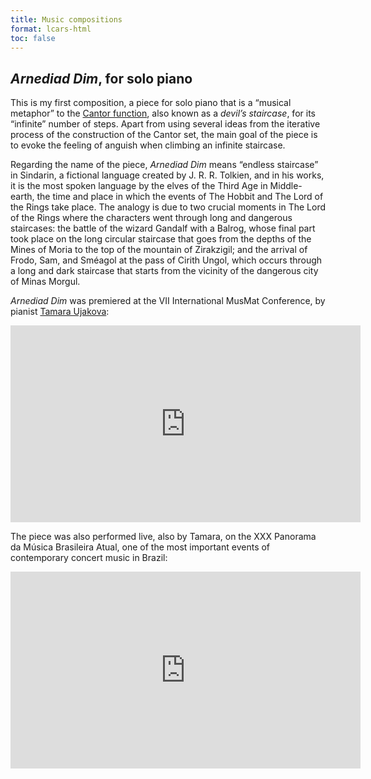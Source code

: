 ---
title: Music compositions
format: lcars-html
toc: false
---

## *Arnediad Dim*, for solo piano

This is my first composition, a piece for solo piano that is a "musical metaphor" to the [Cantor function](https://en.wikipedia.org/wiki/Cantor_function), also known as a *devil's staircase*, for its "infinite" number of steps. Apart from using several ideas from the iterative process of the construction of the Cantor set, the main goal of the piece is to evoke the feeling of anguish when climbing an infinite staircase.

Regarding the name of the piece, *Arnediad Dim* means "endless staircase" in Sindarin, a fictional language created by J. R. R. Tolkien, and in his works, it is the most spoken language by the elves of the Third Age in Middle-earth, the time and place in which the events of The Hobbit and The Lord of the Rings take place. The analogy is due to two crucial moments in The Lord of the Rings where the characters went through long and dangerous staircases: the battle of the wizard Gandalf with a Balrog, whose final part took place on the long circular staircase that goes from the depths of the Mines of Moria to the top of the mountain of Zirakzigil; and the arrival of Frodo, Sam, and Sméagol at the pass of Cirith Ungol, which occurs through a long and dark staircase that starts from the vicinity of the dangerous city of Minas Morgul.

*Arnediad Dim* was premiered at the VII International MusMat Conference, by pianist [Tamara Ujakova](https://musica.ufrj.br/gestao/docentes/professor/57):

<iframe width="560" height="315" src="https://www.youtube.com/embed/IKE3Icar8CY?si=dLBbFoQYucYpVOwW&amp;start=3279" title="YouTube video player" frameborder="0" allow="accelerometer; autoplay; clipboard-write; encrypted-media; gyroscope; picture-in-picture; web-share" allowfullscreen></iframe>

The piece was also performed live, also by Tamara, on the XXX Panorama da Música Brasileira Atual, one of the most important events of contemporary concert music in Brazil:


<iframe width="560" height="315" src="https://www.youtube.com/embed/Zjdi6O0EjXM?si=TKO-ARh2JlBDcRLG&amp;start=1452" title="YouTube video player" frameborder="0" allow="accelerometer; autoplay; clipboard-write; encrypted-media; gyroscope; picture-in-picture; web-share" allowfullscreen></iframe>
